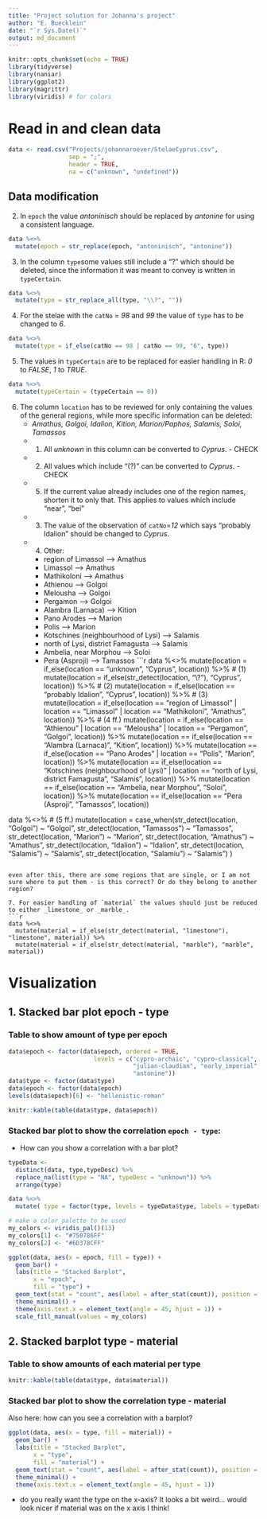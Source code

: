```yaml
---
title: "Project solution for Johanna's project"
author: "E. Buecklein"
date: "`r Sys.Date()`"
output: md_document
---
```


```r
knitr::opts_chunk$set(echo = TRUE)
library(tidyverse)
library(naniar)
library(ggplot2)
library(magrittr)
library(viridis) # for colors
```

# Read in and clean data
```r
data <- read.csv("Projects/johannaroever/StelaeCyprus.csv", 
                 sep = ";", 
                 header = TRUE,
                 na = c("unknown", "undefined"))
```

## Data modification
2. In `epoch` the value _antoninisch_ should be replaced by _antonine_ for using a consistent language.
```r
data %<>%
  mutate(epoch = str_replace(epoch, "antoninisch", "antonine"))
```

3. In the column `type`some values still include a "?" which should be deleted, since the information it was meant to convey is written in `typeCertain`.
```r
data %<>%
  mutate(type = str_replace_all(type, "\\?", ""))

```

4. For the stelae with the `catNo` =  _98_ and _99_ the value of `type` has to be changed to _6_.
```r
data %<>%
  mutate(type = if_else(catNo == 98 | catNo == 99, "6", type))
```


5. The values in `typeCertain` are to be replaced for easier handling in R: _0_ to _FALSE_, _1_ to _TRUE_.
```r
data %<>%
  mutate(typeCertain = (typeCertain == 0))
```

6. The column `location` has to be reviewed for only containing the values of the general regions, while more specific information can be deleted: 
    * _Amathus, Golgoi, Idalion, Kition, Marion/Paphos, Salamis, Soloi, Tamassos_
    * (1) All _unknown_ in this column can be converted to _Cyprus_. - CHECK
    * (2) All values which include "(?)" can be converted to _Cyprus_. - CHECK
    * (5) If the current value already includes one of the region names, shorten it to only that. This applies to values which include  "near", "bei"
    * (3) The value of the observation of `catNo`=_12_ which says "probably Idalion" should be changed to _Cyprus_.
    * (4) Other:
        * region of Limassol --> Amathus
        * Limassol --> Amathus
        * Mathikoloni --> Amathus  
        * Athienou --> Golgoi
        * Melousha --> Golgoi
        * Pergamon --> Golgoi  
        * Alambra (Larnaca) --> Kition
        * Pano Arodes --> Marion
        * Polis --> Marion  
        * Kotschines (neighbourhood of Lysi) --> Salamis
        * north of Lysi, district Famagusta --> Salamis    
        * Ambelia, near Morphou --> Soloi  
        * Pera (Asproji) --> Tamassos
```r
data %<>%
  mutate(location = if_else(location == "unknown", "Cyprus", location)) %>% # (1)
  mutate(location = if_else(str_detect(location, "\\?"), "Cyprus", location)) %>% # (2)
  mutate(location = if_else(location == "probably Idalion", "Cyprus", location)) %>% # (3)
  mutate(location = if_else(location == "region of Limassol" | location == "Limassol" | location == "Mathikoloni", "Amathus", location)) %>% # (4 ff.)
  mutate(location = if_else(location == "Athienou" | location == "Melousha" | location == "Pergamon", "Golgoi", location)) %>%
  mutate(location == if_else(location == "Alambra (Larnaca)", "Kition", location)) %>%
  mutate(location == if_else(location == "Pano Arodes" | location == "Polis", "Marion", location)) %>%
  mutate(location == if_else(location == "Kotschines (neighbourhood of Lysi)" | location == "north of Lysi, district Famagusta", "Salamis", location)) %>%
  mutate(location == if_else(location == "Ambelia, near Morphou", "Soloi", location)) %>%
  mutate(location == if_else(location == "Pera (Asproji", "Tamassos", location))

data %<>% # (5 ff.)
  mutate(location = case_when(str_detect(location, "Golgoi") ~ "Golgoi",
                              str_detect(location, "Tamassos") ~ "Tamassos",
                              str_detect(location, "Marion") ~ "Marion",
                              str_detect(location, "Amathus") ~ "Amathus",
                              str_detect(location, "Idalion") ~ "Idalion",
                              str_detect(location, "Salamis") ~ "Salamis",
                              str_detect(location, "Salamiu") ~ "Salamis")
         )
```

even after this, there are some regions that are single, or I am not sure where to put them - is this correct? Or do they belong to another region?
        
7. For easier handling of `material` the values should just be reduced to either _limestone_ or _marble_.
```r
data %<>%
  mutate(material = if_else(str_detect(material, "limestone"), "limestone", material)) %>%
  mutate(material = if_else(str_detect(material, "marble"), "marble", material))
```

# Visualization

## 1. Stacked bar plot epoch - type

### Table to show amount of type per epoch
```r
data$epoch <- factor(data$epoch, ordered = TRUE, 
                        levels = c("cypro-archaic", "cypro-classical", "hellenistic",
                                   "julian-claudian", "early_imperial", "flavian",
                                   "antonine"))
data$type <- factor(data$type)
data$epoch <- factor(data$epoch)
levels(data$epoch)[6] <- "hellenistic-roman"

knitr::kable(table(data$type, data$epoch))
```

### Stacked bar plot to show the correlation `epoch - type`:

- How can you show a correlation with a bar plot?

```r
typeData <- 
  distinct(data, type,typeDesc) %>% 
  replace_na(list(type = "NA", typeDesc = "unknown")) %>%
  arrange(type)

data %<>% 
  mutate( type = factor(type, levels = typeData$type, labels = typeData$typeDesc))

# make a color palette to be used
my_colors <- viridis_pal()(13)
my_colors[1] <- "#750786FF"
my_colors[2] <- "#6D378CFF"

ggplot(data, aes(x = epoch, fill = type)) +
  geom_bar() +
  labs(title = "Stacked Barplot",
       x = "epoch",
       fill = "type") +
  geom_text(stat = "count", aes(label = after_stat(count)), position = position_stack(vjust = 0.6), size = 2) +
  theme_minimal() + 
  theme(axis.text.x = element_text(angle = 45, hjust = 1)) +
  scale_fill_manual(values = my_colors)
```

## 2. Stacked barplot type - material

### Table to show amounts of each material per type

```r
knitr::kable(table(data$type, data$material))
```

### Stacked bar plot to show the correlation type - material

Also here: how can you see a correlation with a barplot?

```r
ggplot(data, aes(x = type, fill = material)) +
  geom_bar() +
  labs(title = "Stacked Barplot",
       x = "type",
       fill = "material") +
  geom_text(stat = "count", aes(label = after_stat(count)), position = position_stack(vjust = 0.6), size = 2) +
  theme_minimal() +
  theme(axis.text.x = element_text(angle = 45, hjust = 1))
```

- do you really want the type on the x-axis? It looks a bit weird... would look nicer if material was on the x axis I think!